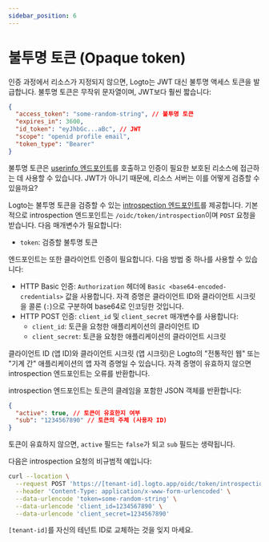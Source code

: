 ```yaml
---
sidebar_position: 6
---
```


# 불투명 토큰 (Opaque token)

인증 과정에서 리소스가 지정되지 않으면, Logto는 JWT 대신 불투명 액세스 토큰을 발급합니다. 불투명 토큰은 무작위 문자열이며, JWT보다 훨씬 짧습니다:

```json
{
  "access_token": "some-random-string", // 불투명 토큰
  "expires_in": 3600,
  "id_token": "eyJhbGc...aBc", // JWT
  "scope": "openid profile email",
  "token_type": "Bearer"
}
```

불투명 토큰은 [userinfo 엔드포인트](https://openid.net/specs/openid-connect-core-1_0.html#UserInfo)를 호출하고 인증이 필요한 보호된 리소스에 접근하는 데 사용할 수 있습니다. JWT가 아니기 때문에, 리소스 서버는 이를 어떻게 검증할 수 있을까요?

Logto는 불투명 토큰을 검증할 수 있는 [introspection 엔드포인트](https://www.rfc-editor.org/rfc/rfc7662.html)를 제공합니다. 기본적으로 introspection 엔드포인트는 `/oidc/token/introspection`이며 `POST` 요청을 받습니다. 다음 매개변수가 필요합니다:

- `token`: 검증할 불투명 토큰

엔드포인트는 또한 클라이언트 인증이 필요합니다. 다음 방법 중 하나를 사용할 수 있습니다:

- HTTP Basic 인증: `Authorization` 헤더에 `Basic <base64-encoded-credentials>` 값을 사용합니다. 자격 증명은 클라이언트 ID와 클라이언트 시크릿을 콜론 (`:`)으로 구분하여 base64로 인코딩한 것입니다.
- HTTP POST 인증: `client_id` 및 `client_secret` 매개변수를 사용합니다:
  - `client_id`: 토큰을 요청한 애플리케이션의 클라이언트 ID
  - `client_secret`: 토큰을 요청한 애플리케이션의 클라이언트 시크릿

클라이언트 ID (앱 ID)와 클라이언트 시크릿 (앱 시크릿)은 Logto의 "전통적인 웹" 또는 "기계 간" 애플리케이션의 앱 자격 증명일 수 있습니다. 자격 증명이 유효하지 않으면 introspection 엔드포인트는 오류를 반환합니다.

introspection 엔드포인트는 토큰의 클레임을 포함한 JSON 객체를 반환합니다:

```json
{
  "active": true, // 토큰이 유효한지 여부
  "sub": "1234567890" // 토큰의 주체 (사용자 ID)
}
```

토큰이 유효하지 않으면, `active` 필드는 `false`가 되고 `sub` 필드는 생략됩니다.

다음은 introspection 요청의 비규범적 예입니다:

```bash
curl --location \
  --request POST 'https://[tenant-id].logto.app/oidc/token/introspection' \
  --header 'Content-Type: application/x-www-form-urlencoded' \
  --data-urlencode 'token=some-random-string' \
  --data-urlencode 'client_id=1234567890' \
  --data-urlencode 'client_secret=1234567890'
```

`[tenant-id]`를 자신의 테넌트 ID로 교체하는 것을 잊지 마세요.
